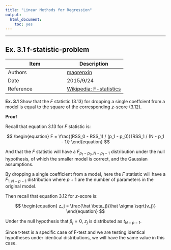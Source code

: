 ```yaml
---
title: "Linear Methods for Regression"
output:
  html_document:
    toc: yes
---
```


<script type="text/x-mathjax-config">
MathJax.Hub.Config({
  TeX: { equationNumbers: { autoNumber: "AMS" } }
});
</script>

---

## Ex. 3.1 f-statistic-problem

Item | Description
--- | ---
Authors | [maorenxin](https://github.com/maorenxin)
Date | 2015/9/24
Reference | [Wikipedia: F-statistics](https://en.wikipedia.org/wiki/F-statistics)

**Ex. 3.1** Show that the $F$ statistic (3.13) for dropping a single coeffcient from a model is equal to the square of the corresponding $z$-score (3.12).

**Proof**

Recall that equation 3.13 for $F$ statistic is:

$$
\begin{equation}
F = \frac{(RSS_0 - RSS_1) / (p_1 - p_0)}{RSS_1 / (N - p_1 - 1)}
\end{equation}
$$

And that the $F$ statistic will have a $F_{p_1 - p_0, N-p_1 - 1}$ distribution under the null hypothesis, of which the smaller model is correct, and the Gaussian assumptions.

By dropping a single coefficient from a model, here the $F$ statistic will have a $F_{1, N-p - 1}$ distribution where $p + 1$ are the number of parameters in the original model. 

Then recall that equation 3.12 for $z$-score is:

$$
\begin{equation}
z_j = \frac{\hat \beta_j}{\hat \sigma \sqrt{v_j}}
\end{equation}
$$

Under the null hypothesis that $\beta_j=0$, $z_j$ is distributed as $t_{N-p-1}$.

Since t-test is a specific case of F-test and we are testing identical hypotheses under identical distributions, we will have the same value in this case.
